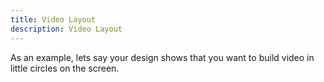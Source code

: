 ```yaml
---
title: Video Layout
description: Video Layout
---
```


As an example, lets say your design shows that you want to build video in little circles on the screen.

